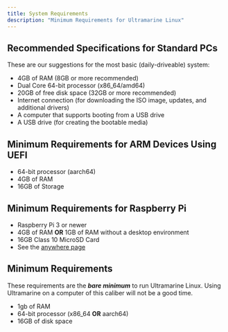```yaml
---
title: System Requirements
description: "Minimum Requirements for Ultramarine Linux"
---
```



## Recommended Specifications for Standard PCs

These are our suggestions for the most basic (daily-driveable) system:

- 4GB of RAM (8GB or more recommended)
- Dual Core 64-bit processor (x86_64/amd64)
- 20GB of free disk space (32GB or more recommended)
- Internet connection (for downloading the ISO image, updates, and additional drivers)
- A computer that supports booting from a USB drive
- A USB drive (for creating the bootable media)

## Minimum Requirements for ARM Devices Using UEFI

- 64-bit processor (aarch64)
- 4GB of RAM
- 16GB of Storage

## Minimum Requirements for Raspberry Pi

- Raspberry Pi 3 or newer
- 4GB of RAM **OR** 1GB of RAM without a desktop environment
- 16GB Class 10 MicroSD Card
- See the [anywhere page](/en/anywhere/rpi)

## Minimum Requirements

These requirements are the **_bare minimum_** to run Ultramarine Linux. Using Ultramarine on a computer of this caliber will not be a good time.

- 1gb of RAM
- 64-bit processor (x86_64 **OR** aarch64)
- 16GB of disk space
